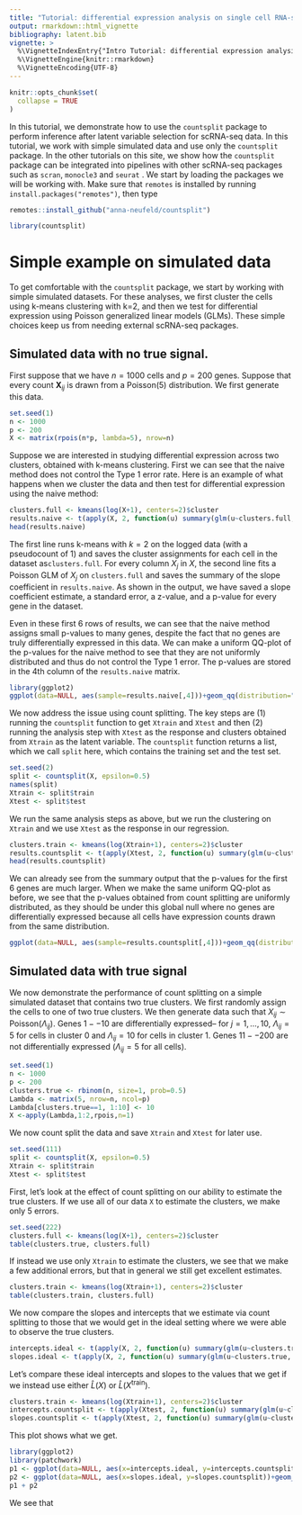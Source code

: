 ```yaml
---
title: "Tutorial: differential expression analysis on single cell RNA-seq data" 
output: rmarkdown::html_vignette
bibliography: latent.bib
vignette: >
  %\VignetteIndexEntry{"Intro Tutorial: differential expression analysis on single cell RNA-seq data"}
  %\VignetteEngine{knitr::rmarkdown}
  %\VignetteEncoding{UTF-8}
---
```


```r
knitr::opts_chunk$set(
  collapse = TRUE
)
```

In this tutorial, we demonstrate how to use the ``countsplit`` package to perform inference after latent variable selection for scRNA-seq data. In this tutorial, we work with simple simulated data and use only the ``countsplit`` package. In the other tutorials on this site, we show how the ``countsplit`` package can be integrated into pipelines with other scRNA-seq packages such as ``scran``, ``monocle3`` and ``seurat``
.
We start by loading the packages we will be working with. Make sure that ``remotes`` is installed by running ``install.packages("remotes")``, then type

```r
remotes::install_github("anna-neufeld/countsplit")
```

```r
library(countsplit)
```

# Simple example on simulated data 

To get comfortable with the ``countsplit`` package, we start by working with simple simulated datasets. For these analyses, we first cluster the cells using k-means clustering with k=2, and then we test for differential expression using Poisson generalized linear models (GLMs). These simple choices keep us from needing external scRNA-seq packages. 

## Simulated data with no true signal. 

First suppose that we have $n=1000$ cells and $p=200$ genes. Suppose that every count $\textbf{X}_{ij}$ is drawn from a $\text{Poisson}(5)$ distribution. We first generate this data. 

```r
set.seed(1)
n <- 1000
p <- 200
X <- matrix(rpois(n*p, lambda=5), nrow=n)
```

Suppose we are interested in studying differential expression across two clusters, obtained with k-means clustering. First we can see that the naive method does not control the Type 1 error rate. Here is an example of what happens when we cluster the data and then test for differential expression using the naive method:

```r
clusters.full <- kmeans(log(X+1), centers=2)$cluster
results.naive <- t(apply(X, 2, function(u) summary(glm(u~clusters.full, family="poisson"))$coefficients[2,]))
head(results.naive)
```

The first line runs k-means with $k=2$ on the logged data (with a pseudocount of 1) and saves the cluster assignments for each cell in the dataset as``clusters.full``. For every column $X_j$ in $X$, the second line fits a Poisson GLM of $X_j$ on ``clusters.full`` and saves the summary of the slope coefficient in ``results.naive``. As shown in the output, we have saved a slope coefficient estimate, a standard error, a z-value, and a p-value for every gene in the dataset. 

Even in these first 6 rows of results, we can see that the naive method assigns small p-values to many genes, despite the fact that no genes are truly differentially expressed in this data. We can make a uniform QQ-plot of the p-values for the naive method to see that they are not uniformly distributed and thus do not control the Type 1 error. The p-values are stored in the 4th column of the ``results.naive`` matrix. 

```r
library(ggplot2)
ggplot(data=NULL, aes(sample=results.naive[,4]))+geom_qq(distribution="qunif")+geom_abline(col="red")
```

We now address the issue using count splitting. The key steps are (1) running the ``countsplit`` function to get ``Xtrain`` and ``Xtest`` and then (2) running the analysis step with ``Xtest`` as the response and clusters obtained from ``Xtrain`` as the latent variable. The ``countsplit`` function returns a list, which we call ``split`` here, which contains the training set and the test set.

```r
set.seed(2)
split <- countsplit(X, epsilon=0.5)
names(split)
Xtrain <- split$train
Xtest <- split$test
```

We run the same analysis steps as above, but we run the clustering on ``Xtrain`` and we use ``Xtest`` as the response in our regression. 

```r
clusters.train <- kmeans(log(Xtrain+1), centers=2)$cluster
results.countsplit <- t(apply(Xtest, 2, function(u) summary(glm(u~clusters.train, family="poisson"))$coefficients[2,]))
head(results.countsplit)
```

We can already see from the summary output that the p-values for the first 6 genes are much larger. When we make the same uniform QQ-plot as before, we see that the p-values obtained from count splitting are uniformly distributed, as they should be under this global null where no genes are differentially expressed because all cells have expression counts drawn from the same distribution. 


```r
ggplot(data=NULL, aes(sample=results.countsplit[,4]))+geom_qq(distribution="qunif")+geom_abline(col="red")
```

## Simulated data with true signal

We now demonstrate the performance of count splitting on a simple simulated dataset that contains two true clusters. We first randomly assign the cells to one of two true clusters. We then generate data such that $X_{ij} \sim \mathrm{Poisson}(\Lambda_{ij})$. Genes $1--10$ are differentially expressed-- for $j=1,\ldots,10$, $\Lambda_{ij} = 5$ for cells in cluster $0$ and $\Lambda_{ij}=10$ for cells in cluster $1$. Genes $11--200$ are not differentially expressed ($\Lambda_{ij}=5$ for all cells). 

```r
set.seed(1)
n <- 1000
p <- 200
clusters.true <- rbinom(n, size=1, prob=0.5)
Lambda <- matrix(5, nrow=n, ncol=p)
Lambda[clusters.true==1, 1:10] <- 10
X <-apply(Lambda,1:2,rpois,n=1)
```

We now count split the data and save `Xtrain` and `Xtest` for later use.

```r
set.seed(111)
split <- countsplit(X, epsilon=0.5)
Xtrain <- split$train
Xtest <- split$test
```

First, let's look at the effect of count splitting on our ability to estimate the true clusters. 
If we use all of our data `X` to estimate the clusters, we make only 5 errors. 

```r
set.seed(222)
clusters.full <- kmeans(log(X+1), centers=2)$cluster
table(clusters.true, clusters.full)
```

If instead we use only `Xtrain` to estimate the clusters, we see that we make a few additional errors, but that in general we still get excellent estimates.

```r
clusters.train <- kmeans(log(Xtrain+1), centers=2)$cluster
table(clusters.train, clusters.full)
```

We now compare the slopes and intercepts that we estimate via count splitting to those that we would get in the ideal setting where we were able to observe the true clusters. 

```r
intercepts.ideal <- t(apply(X, 2, function(u) summary(glm(u~clusters.true, family="poisson"))$coefficients[1,1]))
slopes.ideal <- t(apply(X, 2, function(u) summary(glm(u~clusters.true, family="poisson"))$coefficients[2,1]))
```

Let's compare these ideal intercepts and slopes to the values that we get if we instead use either $\widehat{L}(X)$ or $\widehat{L}(X^\mathrm{train})$. 

```r
clusters.train <- kmeans(log(Xtrain+1), centers=2)$cluster
intercepts.countsplit <- t(apply(Xtest, 2, function(u) summary(glm(u~clusters.train, family="poisson"))$coefficients[1,1]))
slopes.countsplit <- t(apply(Xtest, 2, function(u) summary(glm(u~clusters.train, family="poisson"))$coefficients[2,1]))
```

This plot shows what we get.
```r
library(ggplot2)
library(patchwork)
p1 <- ggplot(data=NULL, aes(x=intercepts.ideal, y=intercepts.countsplit))+geom_point()+geom_abline(intercept= log(0.5), slope=1, col="red")
p2 <- ggplot(data=NULL, aes(x=slopes.ideal, y=slopes.countsplit))+geom_point()+geom_abline(intercept=0, slope=1, col="red")
p1 + p2
```


We see that